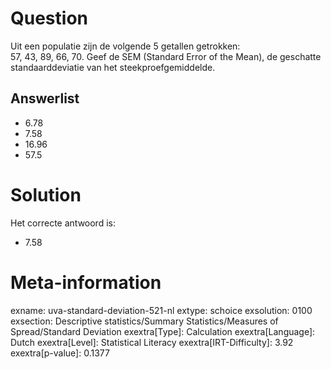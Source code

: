 Question
========

Uit een populatie zijn de volgende 5 getallen getrokken:\
57, 43, 89, 66, 70. Geef de SEM (Standard Error of the Mean), de
geschatte standaarddeviatie van het steekproefgemiddelde.


Answerlist
----------

* 6.78
* 7.58
* 16.96
* 57.5

Solution
========

Het correcte antwoord is: 

* 7.58

Meta-information
================
exname: uva-standard-deviation-521-nl
extype: schoice
exsolution: 0100
exsection: Descriptive statistics/Summary Statistics/Measures of Spread/Standard Deviation
exextra[Type]: Calculation
exextra[Language]: Dutch
exextra[Level]: Statistical Literacy
exextra[IRT-Difficulty]: 3.92
exextra[p-value]: 0.1377
